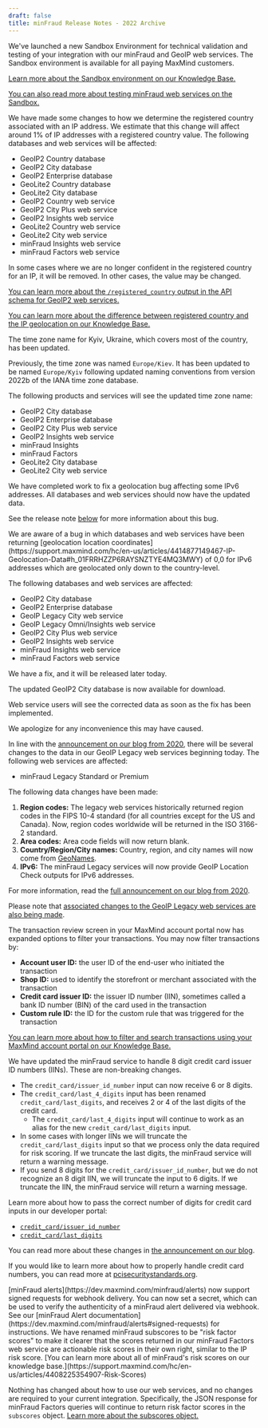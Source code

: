 ```yaml
---
draft: false
title: minFraud Release Notes - 2022 Archive
---
```


<ReleaseNote date="2022-10-11" title="MaxMind Sandbox has Launched">
We've launched a new Sandbox Environment for technical validation and testing of
your integration with our minFraud and GeoIP web services. The Sandbox
environment is available for all paying MaxMind customers.

[Learn more about the Sandbox environment on our Knowledge Base.](https://support.maxmind.com/hc/en-us/sections/8603980533659-Sandbox-Environment)

[You can also read more about testing minFraud web services on the Sandbox.](/minfraud/sandbox-environment)

</ReleaseNote>

<ReleaseNote date="2022-09-26" title="Changes to Registered Country data">
We have made some changes to how we determine the registered country associated
with an IP address. We estimate that this change will affect around 1% of IP
addresses with a registered country value. The following databases and web
services will be affected:

- GeoIP2 Country database
- GeoIP2 City database
- GeoIP2 Enterprise database
- GeoLite2 Country database
- GeoLite2 City database
- GeoIP2 Country web service
- GeoIP2 City Plus web service
- GeoIP2 Insights web service
- GeoLite2 Country web service
- GeoLite2 City web service
- minFraud Insights web service
- minFraud Factors web service

In some cases where we are no longer confident in the registered country for an
IP, it will be removed. In other cases, the value may be changed.

[You can learn more about the `/registered_country` output in the API schema for GeoIP2 web services.](/geoip/docs/web-services/responses#schema--response--registered-country)

[You can learn more about the difference between registered country and the IP geolocation on our Knowledge Base.](https://support.maxmind.com/hc/en-us/articles/4414762983195-Country-level-and-City-level-Geolocation)

</ReleaseNote>

<ReleaseNote date="2022-09-14" title="Change to Time Zone Name for Ukraine">
The time zone name for Kyiv, Ukraine, which covers most of the country,
has been updated.

Previously, the time zone was named `Europe/Kiev`. It has been updated to be
named `Europe/Kyiv` following updated naming conventions from version 2022b of
the IANA time zone database.

The following products and services will see the updated time zone name:

- GeoIP2 City database
- GeoIP2 Enterprise database
- GeoIP2 City Plus web service
- GeoIP2 Insights web service
- minFraud Insights
- minFraud Factors
- GeoLite2 City database
- GeoLite2 City web service
  </ReleaseNote>

<ReleaseNote date="2022-09-12" title="Geolocation Bug Fix Complete">
We have completed work to fix a geolocation bug affecting some IPv6
addresses. All databases and web services should now have the
updated data.

See the release note [below](#geolocation-coordinate-bug-fix) for more
information about this bug.

</ReleaseNote>

<ReleaseNote date="2022-09-07" title="Geolocation Coordinate Bug Fix">
We are aware of a bug in which databases and web services have been returning
[geolocation location
coordinates](https://support.maxmind.com/hc/en-us/articles/4414877149467-IP-Geolocation-Data#h_01FRRHZZP6RAYSNZTYE4MQ3MWY)
of 0,0 for IPv6 addresses which are geolocated only down to the country-level.

The following databases and web services are affected:

- GeoIP2 City database
- GeoIP2 Enterprise database
- GeoIP Legacy City web service
- GeoIP Legacy Omni/Insights web service
- GeoIP2 City Plus web service
- GeoIP2 Insights web service
- minFraud Insights web service
- minFraud Factors web service

We have a fix, and it will be released later today.

The updated GeoIP2 City database is now available for download.

Web service users will see the corrected data as soon as the fix has been
implemented.

We apologize for any inconvenience this may have caused.

</ReleaseNote>

<ReleaseNote date="2022-05-31" title="Data changes to minFraud Legacy web services">

In line with the
[announcement on our blog from 2020](https://blog.maxmind.com/2020/06/data-changes-to-geoip-legacy-and-minfraud-legacy-web-services-in-may-2022/),
there will be several changes to the data in our GeoIP Legacy web services
beginning today. The following web services are affected:

- minFraud Legacy Standard or Premium

The following data changes have been made:

1. **Region codes:** The legacy web services historically returned region codes
   in the FIPS 10-4 standard (for all countries except for the US and Canada).
   Now, region codes worldwide will be returned in the ISO 3166-2 standard.
1. **Area codes:** Area code fields will now return blank.
1. **Country/Region/City names:** Country, region, and city names will now come
   from [GeoNames](https://www.geonames.org/).
1. **IPv6:** The minFraud Legacy services will now provide GeoIP Location Check
   outputs for IPv6 addresses.

For more information, read the
[full announcement on our blog from 2020](https://blog.maxmind.com/2020/06/data-changes-to-geoip-legacy-and-minfraud-legacy-web-services-in-may-2022/).

Please note that
[associated changes to the GeoIP Legacy web services are also being made](/geoip/release-notes/2022/#data-changes-to-geoip-legacy-web-services).

</ReleaseNote>

<ReleaseNote date="2022-03-01" title="Expanded filtering options in the account portal for minFraud transactions">
The transaction review screen in your MaxMind account portal now has expanded
options to filter your transactions. You may now filter transactions by:

- **Account user ID:** the user ID of the end-user who initiated the transaction
- **Shop ID:** used to identify the storefront or merchant associated with the
  transaction
- **Credit card issuer ID:** the issuer ID number (IIN), sometimes called a bank
  ID number (BIN) of the card used in the transaction
- **Custom rule ID:** the ID for the custom rule that was triggered for the
  transaction

[You can learn more about how to filter and search transactions using your MaxMind account portal on our Knowledge Base.](https://support.maxmind.com/hc/en-us/articles/4408755037851-Search-the-Log-of-my-minFraud-Transactions)

</ReleaseNote>

<ReleaseNote date="2022-01-31" title="minFraud services now handle 8 digit IINs">
We have updated the minFraud service to handle 8 digit credit card issuer ID
numbers (IINs). These are non-breaking changes.

- The `credit_card/issuer_id_number` input can now receive 6 or 8 digits.
- The `credit_card/last_4_digits` input has been renamed
  `credit_card/last_digits`, and receives 2 or 4 of the last digits of the
  credit card.
  - The `credit_card/last_4_digits` input will continue to work as an alias for
    the new `credit_card/last_digits` input.
- In some cases with longer IINs we will truncate the `credit_card/last_digits`
  input so that we process only the data required for risk scoring. If we
  truncate the last digits, the minFraud service will return a warning message.
- If you send 8 digits for the `credit_card/issuer_id_number`, but we do not
  recognize an 8 digit IIN, we will truncate the input to 6 digits. If we
  truncate the IIN, the minFraud service will return a warning message.

Learn more about how to pass the correct number of digits for credit card inputs
in our developer portal:

- [`credit_card/issuer_id_number`](https://dev.maxmind.com/minfraud/api-documentation/requests#schema--request--credit-card__issuer_id_number)
- [`credit_card/last_digits`](https://dev.maxmind.com/minfraud/api-documentation/requests#schema--request--credit-card__last_digits)

You can read more about these changes in
[the announcement on our blog](https://blog.maxmind.com/2022/01/minfraud-now-supports-8-digit-iins/).

If you would like to learn more about how to properly handle credit card
numbers, you can read more at
[pcisecuritystandards.org](https://pcisecuritystandards.org).

</ReleaseNote>

<ReleaseNote date="2022-01-14" title="minFraud alerts webhook now supports signed requests">
[minFraud alerts](https://dev.maxmind.com/minfraud/alerts) now support
signed requests for webhook delivery. You can now set a secret, which can be
used to verify the authenticity of a minFraud alert delivered via webhook. See
our [minFraud Alert
documentation](https://dev.maxmind.com/minfraud/alerts#signed-requests)
for instructions.
</ReleaseNote>

<ReleaseNote date="2022-01-10" title="minFraud subscores are now minFraud risk factor scores">
We have renamed minFraud subscores to be "risk factor scores" to make it clearer
that the scores returned in our minFraud Factors web service are actionable risk
scores in their own right, similar to the IP risk score. [You can learn more
about all of minFraud's risk scores on our knowledge
base.](https://support.maxmind.com/hc/en-us/articles/4408225354907-Risk-Scores)

Nothing has changed about how to use our web services, and no changes are
required to your current integration. Specifically, the JSON response for
minFraud Factors queries will continue to return risk factor scores in the
`subscores` object.
[Learn more about the subscores object.](/minfraud/api-documentation/responses#schema--response--subscores)

</ReleaseNote>
